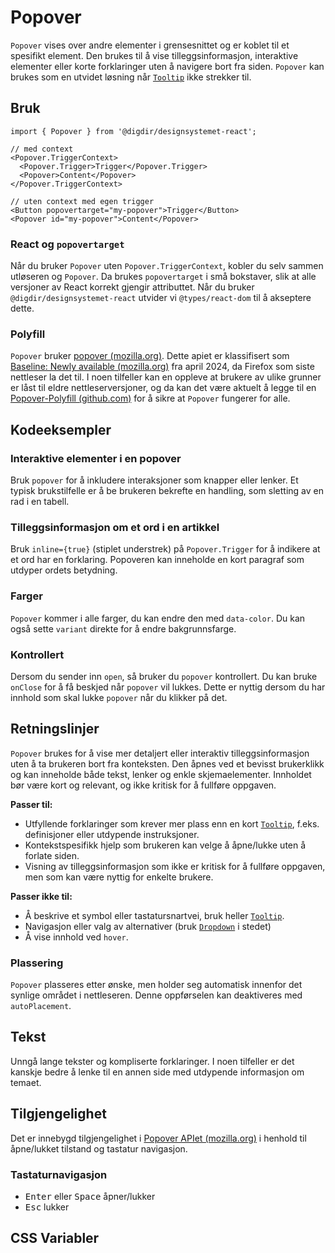 
<Meta of={PopoverStories} />

# Popover
`Popover` vises over andre elementer i grensesnittet og er koblet til et spesifikt element. Den brukes til å vise tilleggsinformasjon, interaktive elementer eller korte forklaringer uten å navigere bort fra siden. `Popover` kan brukes som en utvidet løsning når [`Tooltip`](/docs/komponenter-tooltip--docs) ikke strekker til.


<Primary />
<Controls />

## Bruk

```tsx
import { Popover } from '@digdir/designsystemet-react';

// med context
<Popover.TriggerContext>
  <Popover.Trigger>Trigger</Popover.Trigger>
  <Popover>Content</Popover>
</Popover.TriggerContext>

// uten context med egen trigger
<Button popovertarget="my-popover">Trigger</Button>
<Popover id="my-popover">Content</Popover>
```

### React og `popovertarget`
Når du bruker `Popover` uten `Popover.TriggerContext`, kobler du selv sammen utløseren og `Popover`.
Da brukes `popovertarget` i små bokstaver, slik at alle versjoner av React korrekt gjengir attributtet.
Når du bruker `@digdir/designsystemet-react` utvider vi `@types/react-dom` til å akseptere dette.

### Polyfill

`Popover` bruker [popover (mozilla.org)](https://developer.mozilla.org/en-US/docs/Web/HTML/Reference/Global_attributes/popover). Dette apiet er klassifisert som [Baseline: Newly available (mozilla.org)](https://developer.mozilla.org/en-US/docs/Glossary/Baseline/Compatibility) fra april 2024, da Firefox som siste nettleser la det til. I noen tilfeller kan en oppleve at brukere av ulike grunner er låst til eldre nettleserversjoner, og da kan det være aktuelt å legge til en [Popover-Polyfill (github.com)](https://github.com/oddbird/popover-polyfill) for å sikre at `Popover` fungerer for alle.

## Kodeeksempler
### Interaktive elementer i en popover

Bruk `popover` for å inkludere interaksjoner som knapper eller lenker. Et typisk brukstilfelle er å be brukeren bekrefte en handling, som sletting av en rad i en tabell.

<Canvas of={PopoverStories.Interactive} />

### Tilleggsinformasjon om et ord i en artikkel

Bruk `inline={true}` (stiplet understrek) på `Popover.Trigger` for å indikere at et ord har en forklaring. Popoveren kan inneholde en kort paragraf som utdyper ordets betydning.

<Canvas of={PopoverStories.DottedUnderline} />

### Farger

`Popover` kommer i alle farger, du kan endre den med `data-color`. 
Du kan også sette `variant` direkte for å endre bakgrunnsfarge.

<Canvas of={PopoverStories.Variants} />

### Kontrollert

Dersom du sender inn `open`, så bruker du `popover` kontrollert. Du kan bruke `onClose` for å få beskjed når `popover` vil lukkes.
Dette er nyttig dersom du har innhold som skal lukke `popover` når du klikker på det.

<Canvas of={PopoverStories.Controlled} />

## Retningslinjer
`Popover` brukes for å vise mer detaljert eller interaktiv tilleggsinformasjon uten å ta brukeren bort fra konteksten. Den åpnes ved et bevisst brukerklikk og kan inneholde både tekst, lenker og enkle skjemaelementer. Innholdet bør være kort og relevant, og ikke kritisk for å fullføre oppgaven.

**Passer til:** 
* Utfyllende forklaringer som krever mer plass enn en kort [`Tooltip`](/docs/komponenter-tooltip--docs), f.eks. definisjoner eller utdypende instruksjoner.
* Kontekstspesifikk hjelp som brukeren kan velge å åpne/lukke uten å forlate siden.
* Visning av tilleggsinformasjon som ikke er kritisk for å fullføre oppgaven, men som kan være nyttig for enkelte brukere.

**Passer ikke til:**
* Å beskrive et symbol eller tastatursnartvei, bruk heller [`Tooltip`](/docs/komponenter-tooltip--docs).
* Navigasjon eller valg av alternativer (bruk [`Dropdown`](/docs/komponenter-dropdown--docs) i stedet)
* Å vise innhold ved `hover`.

### Plassering

`Popover` plasseres etter ønske, men holder seg automatisk innenfor det synlige området i nettleseren. Denne oppførselen kan deaktiveres med `autoPlacement`.

## Tekst 
Unngå lange tekster og kompliserte forklaringer. I noen tilfeller er det kanskje bedre å lenke til en annen side med utdypende informasjon om temaet.

## Tilgjengelighet

Det er innebygd tilgjengelighet i [Popover APIet (mozilla.org)](https://developer.mozilla.org/en-US/docs/Web/API/Popover_API) i henhold til åpne/lukket tilstand og tastatur navigasjon.

### Tastaturnavigasjon
* <kbd>Enter</kbd> eller <kbd>Space</kbd> åpner/lukker
* <kbd>Esc</kbd> lukker

## CSS Variabler

<CssVariables css={css} />


